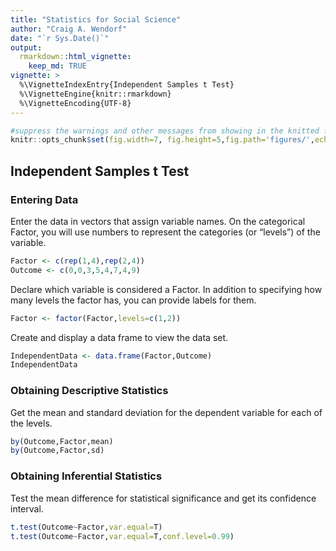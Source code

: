 ```yaml
---
title: "Statistics for Social Science"
author: "Craig A. Wendorf"
date: "`r Sys.Date()`"
output: 
  rmarkdown::html_vignette:
    keep_md: TRUE
vignette: >
  %\VignetteIndexEntry{Independent Samples t Test}
  %\VignetteEngine{knitr::rmarkdown}
  %\VignetteEncoding{UTF-8}
---
```


```r
#suppress the warnings and other messages from showing in the knitted file.
knitr::opts_chunk$set(fig.width=7, fig.height=5,fig.path='figures/',echo=TRUE,warning=FALSE,message=FALSE)
```

## Independent Samples t Test

### Entering Data

Enter the data in vectors that assign variable names. On the categorical Factor, you will use numbers to represent the categories (or “levels”) of the variable.

```r
Factor <- c(rep(1,4),rep(2,4))
Outcome <- c(0,0,3,5,4,7,4,9)
```

Declare which variable is considered a Factor. In addition to specifying how many levels the factor has, you can provide labels for them.

```r
Factor <- factor(Factor,levels=c(1,2))
```

Create and display a data frame to view the data set.

```r
IndependentData <- data.frame(Factor,Outcome)
IndependentData
```

### Obtaining Descriptive Statistics

Get the mean and standard deviation for the dependent variable for each of the levels.

```r
by(Outcome,Factor,mean)
by(Outcome,Factor,sd)
```

### Obtaining Inferential Statistics

Test the mean difference for statistical significance and get its confidence interval.

```r
t.test(Outcome~Factor,var.equal=T)
t.test(Outcome~Factor,var.equal=T,conf.level=0.99)
```
